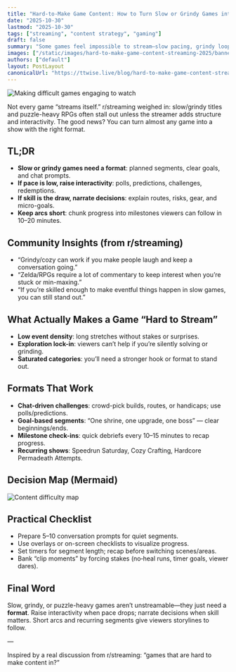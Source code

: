 ```yaml
---
title: "Hard-to-Make Game Content: How to Turn Slow or Grindy Games into Engaging Streams (2025)"
date: "2025-10-30"
lastmod: "2025-10-30"
tags: ["streaming", "content strategy", "gaming"]
draft: false
summary: "Some games feel impossible to stream—slow pacing, grindy loops, low action. Here’s a practical framework (from r/streaming) to make them watchable with segments, interaction, and story arcs that actually keep viewers."
images: ["/static/images/hard-to-make-game-content-streaming-2025/banner.png"]
authors: ["default"]
layout: PostLayout
canonicalUrl: "https://ttwise.live/blog/hard-to-make-game-content-streaming-2025"
---
```


![Making difficult games engaging to watch](/static/images/hard-to-make-game-content-streaming-2025/banner.png)

Not every game “streams itself.” r/streaming weighed in: slow/grindy titles and puzzle-heavy RPGs often stall out unless the streamer adds structure and interactivity. The good news? You can turn almost any game into a show with the right format.

## TL;DR

- **Slow or grindy games need a format**: planned segments, clear goals, and chat prompts.
- **If pace is low, raise interactivity**: polls, predictions, challenges, redemptions.
- **If skill is the draw, narrate decisions**: explain routes, risks, gear, and micro-goals.
- **Keep arcs short**: chunk progress into milestones viewers can follow in 10–20 minutes.

## Community Insights (from r/streaming)

- “Grindy/cozy can work if you make people laugh and keep a conversation going.”
- “Zelda/RPGs require a lot of commentary to keep interest when you’re stuck or min-maxing.”
- “If you’re skilled enough to make eventful things happen in slow games, you can still stand out.”

## What Actually Makes a Game “Hard to Stream”

- **Low event density**: long stretches without stakes or surprises.
- **Exploration lock-in**: viewers can’t help if you’re silently solving or grinding.
- **Saturated categories**: you’ll need a stronger hook or format to stand out.

## Formats That Work

- **Chat-driven challenges**: crowd-pick builds, routes, or handicaps; use polls/predictions.
- **Goal-based segments**: “One shrine, one upgrade, one boss” — clear beginnings/ends.
- **Milestone check-ins**: quick debriefs every 10–15 minutes to recap progress.
- **Recurring shows**: Speedrun Saturday, Cozy Crafting, Hardcore Permadeath Attempts.

## Decision Map (Mermaid)

![Content difficulty map](/static/images/hard-to-make-game-content-streaming-2025/content-difficulty-map.png)

## Practical Checklist

- Prepare 5–10 conversation prompts for quiet segments.
- Use overlays or on-screen checklists to visualize progress.
- Set timers for segment length; recap before switching scenes/areas.
- Bank “clip moments” by forcing stakes (no‑heal runs, timer goals, viewer dares).

## Final Word

Slow, grindy, or puzzle-heavy games aren’t unstreamable—they just need a **format**. Raise interactivity when pace drops; narrate decisions when skill matters. Short arcs and recurring segments give viewers storylines to follow.

—

Inspired by a real discussion from r/streaming: “games that are hard to make content in?”


